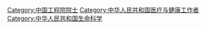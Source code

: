 [[Category:中国工程院院士|Category:中国工程院院士]]
[[Category:中华人民共和国医疗与健康工作者|Category:中华人民共和国医疗与健康工作者]]
[[Category:中华人民共和国生命科学|Category:中华人民共和国生命科学]]